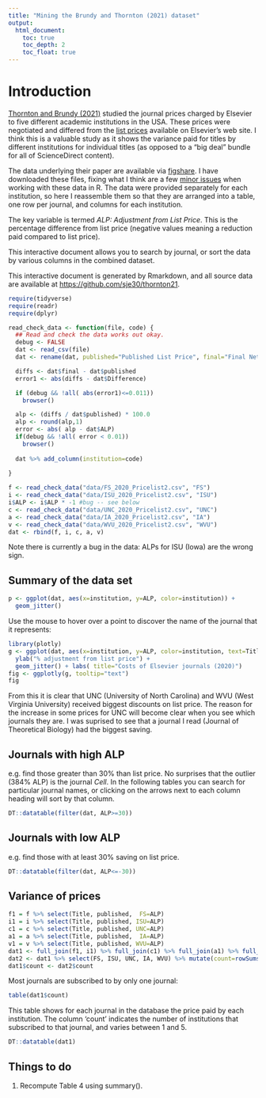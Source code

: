 ```yaml
---
title: "Mining the Brundy and Thornton (2021) dataset"
output:
  html_document:
    toc: true
    toc_depth: 2
    toc_float: true
---
```



# Introduction

[Thornton and Brundy (2021)](https://doi.org/10.7710/2162-3309.2410)
studied the journal prices charged by Elsevier to five different
academic institutions in the USA.  These prices were negotiated and
differed from the [list
prices](https://www.elsevier.com/books-and-journals/journal-pricing/print-price-list)
available on Elsevier's web site.  I think this is a valuable study as
it shows the variance paid for titles by different institutions for
individual titles (as opposed to a "big deal" bundle for all of
ScienceDirect content).

The data underlying their paper are available via
[figshare](https://figshare.com/articles/dataset/2020_Elsevier_Journal_Title_Level_Picing_for_Five_U_S_Research_Universities/13557536).
I have downloaded these files, fixing what I think are a few [minor
issues](https://github.com/sje30/thornton21/blob/master/data/sjenotes.org)
when working with these data in R.  The data were provided separately
for each institution, so here I reassemble them so that they are
arranged into a table, one row per journal, and columns for each
institution.

The key variable is termed *ALP: Adjustment from List Price*.  This is
the percentage difference from list price (negative values meaning a
reduction paid compared to list price).

This interactive document allows you to search by journal, or sort the
data by various columns in the combined dataset.

This interactive document is generated by Rmarkdown, and all source
data are available at <https://github.com/sje30/thornton21>.


```r
require(tidyverse)
require(readr)
require(dplyr)

read_check_data <- function(file, code) {
  ## Read and check the data works out okay.
  debug <- FALSE
  dat <- read_csv(file)
  dat <- rename(dat, published="Published List Price", final="Final Net Price")

  diffs <- dat$final - dat$published
  error1 <- abs(diffs - dat$Difference)

  if (debug && !all( abs(error1)<=0.011))
    browser()

  alp <- (diffs / dat$published) * 100.0
  alp <- round(alp,1)
  error <- abs( alp - dat$ALP)
  if(debug && !all( error < 0.01))
    browser()
  
  dat %>% add_column(institution=code)
  
}
```
 

```r
f <- read_check_data("data/FS_2020_Pricelist2.csv", "FS")
i <- read_check_data("data/ISU_2020_Pricelist2.csv", "ISU")
i$ALP <- i$ALP * -1 #bug -- see below
c <- read_check_data("data/UNC_2020_Pricelist2.csv", "UNC")
a <- read_check_data("data/IA_2020_Pricelist2.csv", "IA")
v <- read_check_data("data/WVU_2020_Pricelist2.csv", "WVU")
dat <- rbind(f, i, c, a, v)
```

Note there is currently a bug in the data: ALPs for ISU (Iowa) are the
wrong sign.


## Summary of the data set

```r
p <- ggplot(dat, aes(x=institution, y=ALP, color=institution)) +
  geom_jitter()
```

Use the mouse to hover over a point to discover the name of the journal
that it represents:

```r
library(plotly)
g <- ggplot(dat, aes(x=institution, y=ALP, color=institution, text=Title)) +
  ylab("% adjustment from list price") +
  geom_jitter() + labs( title="Costs of Elsevier journals (2020)")
fig <- ggplotly(g, tooltip="text")
fig
```
<!-- https://datascott.com/blog/subtitles-with-ggplotly/ -->

From this it is clear that UNC (University of North Carolina) and WVU
(West Virginia University) received biggest discounts on list
price. The reason for the increase in some prices for UNC will become
clear when you see which journals they are.  I was suprised to see
that a journal I read (Journal of Theoretical Biology) had the 
biggest saving.

## Journals with  high ALP

e.g. find those greater than 30% than list price.  No surprises that
the outlier (384% ALP) is the journal *Cell*.  In the following tables
you can search for particular journal names, or clicking on the arrows
next to each column heading will sort by that column.

```r
DT::datatable(filter(dat, ALP>=30))
```


##  Journals with low ALP

e.g. find those with at least 30% saving on list price.  
```r
DT::datatable(filter(dat, ALP<=-30))
```


<!-- ## Raw database of files. -->

<!-- Here you can search for individual journals, or sort them by ranking the -->
<!-- different columns. -->

<!-- e.g. by searching for "Trends in Genetics" you can see the variance in -->
<!-- price paid by 3 institutions. -->

<!-- ```{r data} -->
<!-- DT::datatable(dat) -->
<!-- ``` -->

## Variance of prices

```r
f1 = f %>% select(Title, published,  FS=ALP)
i1 = i %>% select(Title, published, ISU=ALP)
c1 = c %>% select(Title, published, UNC=ALP)
a1 = a %>% select(Title, published,  IA=ALP)
v1 = v %>% select(Title, published, WVU=ALP)
dat1 <- full_join(f1, i1) %>% full_join(c1) %>% full_join(a1) %>% full_join(v1)
dat2 <- dat1 %>% select(FS, ISU, UNC, IA, WVU) %>% mutate(count=rowSums(!is.na(.)))
dat1$count <- dat2$count
```

Most journals are subscribed to by only one journal:

```r
table(dat1$count)
```

This table shows for each journal in the database the price paid by
each institution.  The column 'count' indicates the number of institutions
that subscribed to that journal, and varies between 1 and 5.  

```r
DT::datatable(dat1)
```


## Things to do
1. Recompute Table 4 using summary().

